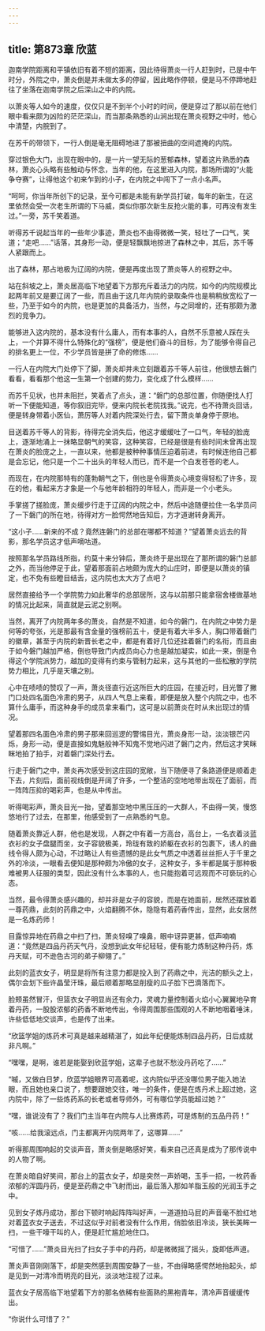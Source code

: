 ```yaml
---
---
---
```

title: 第873章 欣蓝
---



迦南学院距离和平镇依旧有着不短的距离，因此待得萧炎一行人赶到时，已是中午时分，外院之中，萧炎倒是并未做太多的停留，因此略作停顿，便是马不停蹄地赶往了坐落在迦南学院之后深山之中的内院。

以萧炎等人如今的速度，仅仅只是不到半个小时的时间，便是穿过了那以前在他们眼中看来颇为凶险的茫茫深山，而当那条熟悉的山涧出现在萧炎视野之中时，他心中清楚，内脘到了。

在苏千的带领下，一行人倒是毫无阻碍地进了那被扭曲的空间遮掩的内院。

穿过银色大门，出现在眼中的，是一片一望无际的葱郁森林，望着这片熟悉的森林，萧炎心头略有些触动与怀念，当年的他，在这里进入内院，那场所谓的“火能争夺赛”，让得他这个初来乍到的小子，在内院之中闯下了一点小名声。

“呵呵，你当年所创下的记录，至今可都是未能有新学员打破，每年的新生，在这里依然会受一次老生所谓的下马威，类似你那次新生反抢火能的事，可再没有发生过。”一旁，苏千笑着道。

听得苏千说起当年的一些年少事迹，萧炎也不由得微微一笑，轻吐了一口气，笑道；“走吧……”话落，其身形一动，便是轻飘飘地掠进了森林之中，其后，苏千等人紧跟而上。

出了森林，那占地极为辽阔的内院，便是再度出现了萧炎等人的视野之中。

站在斜坡之上，萧炎居高临下地望着下方那充斥着活力的内院，如今的内院规模比起两年前又是要辽阔了一些，而且由于这几年内院的录取条件也是稍稍放宽松了一些，乃至于如今的内院，也是更加的具备活力，当然，与之同增的，还有那颇为激烈的竞争力。

能够进入这内院的，基本没有什么庸人，而有本事的人，自然不乐意被人踩在头上，一个并算不得什么特殊化的“强榜”，便是他们奋斗的目标，为了能够令得自己的排名更上一位，不少学员皆是拼了命的修炼……

一行人在内院大门处停下了脚，萧炎却并未立刻跟着苏千等人前往，他很想去磐门看看，看看那个他这一生第一个创建的势力，变化成了什么模样……

而苏千见状，也并未阻拦，笑着点了点头，道：“磐门的总部位置，你随便找人打听一下便能知道，等你叙旧完毕，便来内院长老院找我。”说完，也不待萧炎回话，便是转身带着小医仙，萧厉等人对着内院深处行去，留下萧炎单身停于原地。

目送着苏千等人的背影，待得完全消失后，他这才缓缓吐了一口气，年轻的脸庞上，逐渐地涌上一抹略显朝气的笑容，这种笑容，已经是很是有些时间未曾再出现在萧炎的脸庞之上，一直以来，他都是被种种事情压迫着前进，有时候连他自己都是会忘记，他只是一个二十出头的年轻人而已，而不是一个白发苍苍的老人。

而现在，在内院那特有的蓬勃朝气之下，倒也是令得萧炎心境变得轻松了许多，现在的他，看起来方才象是一个与他年龄相符的年轻人，而非是一个小老头。

手掌搓了搓脸庞，萧炎缓步行走于辽阔的内院之中，然后中途随便拉住一名学员问了一下磐门的所在地，待得对方一脸愕然地告知后，方才道谢转身离开。

“这小子……新来的不成？竟然连磐门的总部在哪都不知道？”望着萧炎远去的背影，那名学员这才低声嘀咕道。

按照那名学员路线所指，约莫十来分钟后，萧炎终于是出现在了那所谓的磐门总部之外，而当他停足于此，望着那面前占地颇为庞大的山庄时，即便是以萧炎的镇定，也不免有些瞪目结舌，这内院也太大方了点吧？

居然直接给予一个学院势力如此奢华的总部居所，这与以前那只能拿宿舍楼做基地的情况比起来，简直就是云泥之别啊。

当然，离开了内院两年多的萧炎，自然是不知道，如今的磐门，在内院之中势力是何等的夸张，光是那最有含金量的强榜前五十，便是有着大半多人，胸口带着磐门的徽章，甚至于内院的新晋长老之中，都是有着好几位还挂着磐门的名衔，而且由于如今磐门越加严格，倒也导致门内成员向心力也是越加凝实，如此一来，倒是令得这个学院派势力，越加的变得有约束与管制力起来，这与其他的一些松散的学院势力相比，几乎是天壤之别。

心中在啧啧的赞叹了一声，萧炎径直行近这所巨大的庄园，在接近时，目光瞥了撇门口处四名面色冷肃的男子，从四人气息上来看，即便是放入整个内院之中，也不算什么庸手，而这种身手的成员拿来看门，这可是以前萧炎在时从未出现过的情况。

望着那四名面色冷肃的男子那来回巡逻的警惕目光，萧炎身形一动，淡淡银芒闪烁，身形一动，便是直接如鬼魅般神不知鬼不觉地闪进了磐门之内，然后这才笑眯眯地拍了拍手，对着磐门深处行去。

行走于磐门之中，萧炎再次感受到这庄园的宽敞，当下随便寻了条路道便是顺着走下去，片刻后，面前视线倒是开阔了许多，一个整洁的空地地带出现在了面前，而一阵阵压抑的喝彩声，也是从中传出。

听得喝彩声，萧炎目光一抬，望着那空地中黑压压的一大群人，不由得一笑，慢悠悠地行了过去，在那里，他感受到了一点熟悉的气息。

随着萧炎靠近人群，他也是发现，人群之中有着一方高台，高台上，一名衣着淡蓝衣衫的女子盘腿而坐，女子容貌极美，玲珑有致的娇躯在衣衫的包裹下，诱人的曲线令得人颇为心动，不过略让人有些遗憾的是此女气质之中透着丝丝拒人于千里之外的冷淡，一眼看去便知是那种颇为冷傲的女子，这种女子，多半都是属于那种极难被男人征服的类型，因此没有什么本事的人，也只能抱着可远观而不可亵玩的心态。

当然，最令得萧炎感兴趣的，却并非是女子的容貌，而是在她面前，居然还摆放着一尊药鼎，此刻的药鼎之中，火焰翻腾不休，隐隐有着药香传出，显然，此女居然是一名炼药师！

目露惊异地在药鼎之中扫了扫，萧炎轻嗅了嗅鼻，眼中讶异更甚，低声喃喃道：“竟然是四品丹药天气丹，没想到此女年纪轻轻，便有能力炼制这种丹药，炼丹天赋，可不逊色古河的弟子柳翎了。”

此刻的蓝衣女子，明显是将所有注意力都是投入到了药鼎之中，光洁的额头之上，偶尔会划下些许晶莹汗珠，最后顺着那略显削瘦的瓜子脸下巴滴落而下。

脸颊虽然冒汗，但篮衣女子明显尚还有余力，灵魂力量控制着火焰小心翼翼地孕育着丹药，一股股浓郁的药香不断地传出，令得周围那些围观的人不断地咽着唾沫，许些低低地交谈声，也是传了出来。

“欣篮学姐的炼药术可真是越来越精湛了，如此年纪便能炼制四品丹药，日后成就非凡啊。”

“嘿嘿，是啊，谁若是能娶到欣蓝学姐，这辈子也就不愁没丹药吃了……”

“嘁，又做白日梦，欣蓝学姐眼界可高着呢，这内院似乎还没哪位男子能入她法眼，而且她也亲口说了，想要跟她交往，唯一的条件，便是在炼丹术上超过她，这内院中，除了一些炼药系的长老或者导师外，可有哪位学员能超过她？”

“嘿，谁说没有了？我们门主当年在内院与人比赛炼药，可是炼制的五品丹药！”

“咳……给我滚远点，门主都离开内院两年了，这哪算……”

听得那周围响起的交谈声音，萧炎倒是略感好笑，看来自己还真是成为了那传说中的人物了啊。

在萧炎暗自好笑间，那台上的蓝衣女子，却是突然一声娇喝，玉手一招，一枚药香浓郁的浑圆丹药，便是至药鼎之中飞射而出，最后落入那如羊脂玉般的光润玉手之中。

见到女子炼丹成功，那台下顿时响起阵阵叫好声，一道道拍马屁的声音毫不脸红地对着蓝衣女子送去，不过这似乎对前者没有什么作用，俏脸依旧冷淡，狭长美眸一扫，一些干嚎干叫的人，便是赶忙尴尬地住口。

“可惜了……”萧炎目光扫了扫女子手中的丹药，却是微微摇了摇头，旋即低声道。

萧炎声音刚刚落下，却是突然感到周围安静了一些，不由得略感愕然地抬起头，却是见到一对清冷而明亮的目光，淡淡地注视了过来。

蓝衣女子居高临下地望着下方的那名依稀有些面熟的黑袍青年，清冷声音缓缓传出。

“你说什么可惜了？”